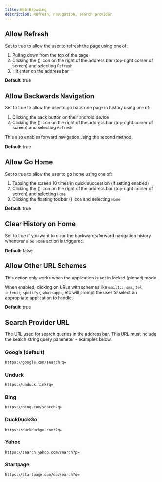 ```yaml
---
title: Web Browsing
description: Refresh, navigation, search provider
---
```



## Allow Refresh

Set to true to allow the user to refresh the page using one of:

1. Pulling down from the top of the page
1. Clicking the <span className="inline-flex">(<EllipsisVertical />)</span> icon on the right of the address bar (top-right corner of screen) and selecting `Refresh`
1. Hit enter on the address bar

**Default:** true

## Allow Backwards Navigation

Set to true to allow the user to go back one page in history using one of:

1. Clicking the back button on their android device
1. Clicking the <span className="inline-flex">(<EllipsisVertical />)</span> icon on the right of the address bar (top-right corner of screen) and selecting `Refresh`

This also enables forward navigation using the second method.

**Default:** true

## Allow Go Home

Set to true to allow the user to go home using one of:

1. Tapping the screen 10 times in quick succession (if setting enabled)
1. Clicking the <span className="inline-flex">(<EllipsisVertical />)</span> icon on the right of the address bar (top-right corner of screen) and selecting `Home`
1. Clicking the floating toolbar <span className="inline-flex">(<Wrench className="-rotate-90"/>)</span> icon and selecting `Home`

**Default:** true

## Clear History on Home

Set to true if you want to clear the backwards/forward navigation history
whenever a `Go Home` action is triggered.

**Default:** false

## Allow Other URL Schemes

This option only works when the application is not in locked (pinned) mode.

When enabled, clicking on URLs with schemes like `mailto:`, `sms`, `tel`,
`intent:`, `spotify:`, `whatsapp:`, etc will prompt the user to select an
appropriate application to handle.

**Default:** true

## Search Provider URL

The URL used for search queries in the address bar. This URL must include the search string query parameter - examples below.

### Google (default)
```
https://google.com/search?q=
```

### Unduck
```
https://unduck.link?q=
```

### Bing
```
https://bing.com/search?q=
```

### DuckDuckGo
```
https://duckduckgo.com/?q=
```

### Yahoo
```
https://search.yahoo.com/search?p=
```

### Startpage
```
https://startpage.com/do/search?q=
```